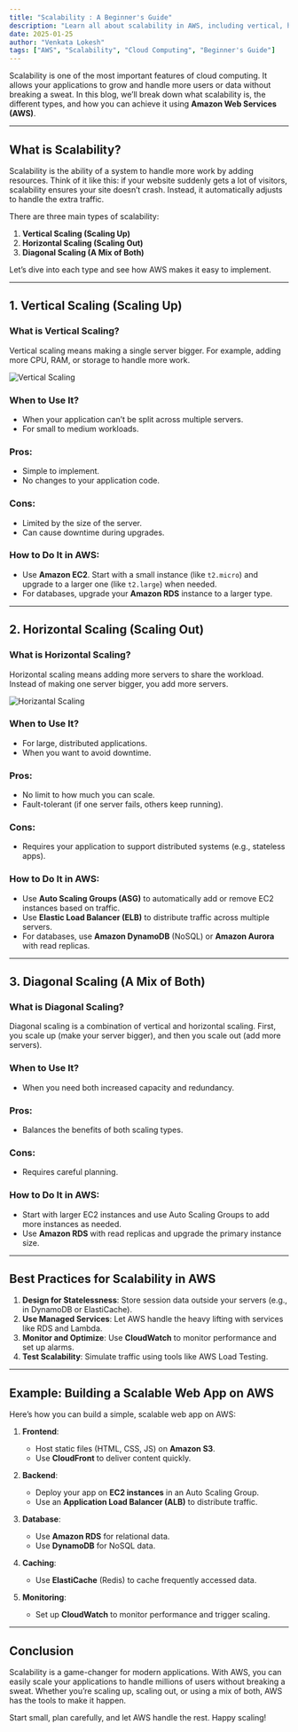 ```yaml
---
title: "Scalability : A Beginner's Guide"
description: "Learn all about scalability in AWS, including vertical, horizontal, and diagonal scaling, and how to implement it step-by-step."
date: 2025-01-25
author: "Venkata Lokesh"
tags: ["AWS", "Scalability", "Cloud Computing", "Beginner's Guide"]
---
```



Scalability is one of the most important features of cloud computing. It allows your applications to grow and handle more users or data without breaking a sweat. In this blog, we’ll break down what scalability is, the different types, and how you can achieve it using **Amazon Web Services (AWS)**.

---

## What is Scalability?

Scalability is the ability of a system to handle more work by adding resources. Think of it like this: if your website suddenly gets a lot of visitors, scalability ensures your site doesn’t crash. Instead, it automatically adjusts to handle the extra traffic.

There are three main types of scalability:

1. **Vertical Scaling (Scaling Up)**
2. **Horizontal Scaling (Scaling Out)**
3. **Diagonal Scaling (A Mix of Both)**

Let’s dive into each type and see how AWS makes it easy to implement.

---

## 1. Vertical Scaling (Scaling Up)

### What is Vertical Scaling?
Vertical scaling means making a single server bigger. For example, adding more CPU, RAM, or storage to handle more work.

![Vertical Scaling](https://github.com/vlokesh08/Blogs/blob/f8576f70c0256cfe7577669d6f75189bcdad852b/public/assets/vertical_scaling.png)

### When to Use It?
- When your application can’t be split across multiple servers.
- For small to medium workloads.

### Pros:
- Simple to implement.
- No changes to your application code.

### Cons:
- Limited by the size of the server.
- Can cause downtime during upgrades.

### How to Do It in AWS:
- Use **Amazon EC2**. Start with a small instance (like `t2.micro`) and upgrade to a larger one (like `t2.large`) when needed.
- For databases, upgrade your **Amazon RDS** instance to a larger type.

---

## 2. Horizontal Scaling (Scaling Out)

### What is Horizontal Scaling?
Horizontal scaling means adding more servers to share the workload. Instead of making one server bigger, you add more servers.

![Horizantal Scaling](https://github.com/vlokesh08/Blogs/blob/f8576f70c0256cfe7577669d6f75189bcdad852b/public/assets/horizantal_scaling.png)

### When to Use It?
- For large, distributed applications.
- When you want to avoid downtime.

### Pros:
- No limit to how much you can scale.
- Fault-tolerant (if one server fails, others keep running).

### Cons:
- Requires your application to support distributed systems (e.g., stateless apps).

### How to Do It in AWS:
- Use **Auto Scaling Groups (ASG)** to automatically add or remove EC2 instances based on traffic.
- Use **Elastic Load Balancer (ELB)** to distribute traffic across multiple servers.
- For databases, use **Amazon DynamoDB** (NoSQL) or **Amazon Aurora** with read replicas.

---

## 3. Diagonal Scaling (A Mix of Both)

### What is Diagonal Scaling?
Diagonal scaling is a combination of vertical and horizontal scaling. First, you scale up (make your server bigger), and then you scale out (add more servers).

### When to Use It?
- When you need both increased capacity and redundancy.

### Pros:
- Balances the benefits of both scaling types.

### Cons:
- Requires careful planning.

### How to Do It in AWS:
- Start with larger EC2 instances and use Auto Scaling Groups to add more instances as needed.
- Use **Amazon RDS** with read replicas and upgrade the primary instance size.

---

## Best Practices for Scalability in AWS

1. **Design for Statelessness**: Store session data outside your servers (e.g., in DynamoDB or ElastiCache).
2. **Use Managed Services**: Let AWS handle the heavy lifting with services like RDS and Lambda.
3. **Monitor and Optimize**: Use **CloudWatch** to monitor performance and set up alarms.
4. **Test Scalability**: Simulate traffic using tools like AWS Load Testing.

---

## Example: Building a Scalable Web App on AWS

Here’s how you can build a simple, scalable web app on AWS:

1. **Frontend**:
   - Host static files (HTML, CSS, JS) on **Amazon S3**.
   - Use **CloudFront** to deliver content quickly.

2. **Backend**:
   - Deploy your app on **EC2 instances** in an Auto Scaling Group.
   - Use an **Application Load Balancer (ALB)** to distribute traffic.

3. **Database**:
   - Use **Amazon RDS** for relational data.
   - Use **DynamoDB** for NoSQL data.

4. **Caching**:
   - Use **ElastiCache** (Redis) to cache frequently accessed data.

5. **Monitoring**:
   - Set up **CloudWatch** to monitor performance and trigger scaling.

---

## Conclusion

Scalability is a game-changer for modern applications. With AWS, you can easily scale your applications to handle millions of users without breaking a sweat. Whether you’re scaling up, scaling out, or using a mix of both, AWS has the tools to make it happen.

Start small, plan carefully, and let AWS handle the rest. Happy scaling!
